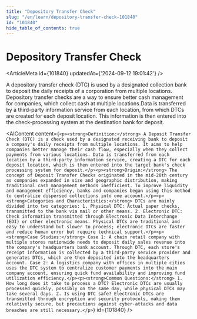```yaml
---
title: "Depository Transfer Check"
slug: "/en/learn/depository-transfer-check-101840"
id: "101840"
hide_table_of_contents: true
---
```



# Depository Transfer Check

<ArticleMeta id={101840} updatedAt={'2024-09-12 19:01:42'} />
<div className='border-solid border-b border-t-0 my-4 border-[var(--ifm-color-gray-300)]' />

A depository transfer check (DTC) is used by a designated collection bank to deposit the daily receipts of a corporation from multiple locations. Depository transfer checks are a way to ensure better cash management for companies, which collect cash at multiple locations.Data is transferred by a third-party information service from each location, from which DTCs are created for each deposit location. This information is then entered into the check-processing system at the destination bank for deposit.

<AIContent content={`<p><strong>Definition:</strong> A Deposit Transfer Check (DTC) is a check used by a designated receiving bank to deposit a company's daily receipts from multiple locations. It aims to help companies better manage their cash flow, especially when they collect payments from various locations. Data is transferred from each location by a third-party information service, creating a DTC for each deposit location, which is then entered into the target bank's check processing system for deposit.</p><p><strong>Origin:</strong> The concept of Deposit Transfer Checks originated in the mid-20th century as companies expanded in size and geographic distribution, making traditional cash management methods inefficient. To improve liquidity and management efficiency, banks and companies began using this method to centralize dispersed collections into one account.</p><p><strong>Categories and Characteristics:</strong> DTCs are mainly divided into two categories: 1. Physical DTC: Actual paper checks, transmitted to the bank via mail or other means. 2. Electronic DTC: Check information transmitted through Electronic Data Interchange (EDI) or other electronic means. Physical DTCs are traditional and easy to understand but slower to process; electronic DTCs are faster and reduce human error but require technical support.</p><p><strong>Case Studies:</strong> Case 1: A chain retail company with multiple stores nationwide needs to deposit daily sales revenue into the company's headquarters bank account. Through DTC, each store's receipt information is collected by a third-party service provider and generates DTCs, which are then deposited into the headquarters account. Case 2: A logistics company with offices in multiple cities uses the DTC system to centralize customer payments into the main company account, ensuring quick fund availability and improving fund utilization efficiency.</p><p><strong>Common Questions:</strong> 1. How long does it take to process a DTC? Electronic DTCs are usually processed quickly, possibly on the same day, while physical DTCs may take several days. 2. Is using DTC safe? Electronic DTCs are transmitted through encryption and security protocols, making them relatively secure, but precautions against cyber-attacks and data breaches are still necessary.</p>`} id={101840} />
